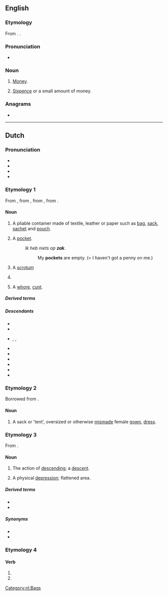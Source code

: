 {{also|Zak|žák|Żak|żak}}
==English==

===Etymology===
From {{bor|en|af|zak|t=bag}}. {{doublet|en|sac|sack}}.

===Pronunciation===
* {{audio|en|En-au-zak.ogg|Audio (AU)}}

===Noun===
{{en-noun|~}}

# {{lb|en|South Africa|slang}} [[money|Money]].
# [[sixpence|Sixpence]] or a small amount of money.

===Anagrams===
* {{anagrams|en|a=akz|Kaz.}}

----

==Dutch==

===Pronunciation===
* {{IPA|nl|/zɑk/}}
* {{audio|nl|Nl-zak.ogg|Audio}}
* {{hyphenation|nl|zak}}
* {{rhymes|nl|ɑk|s=1}}

===Etymology 1===
From {{inh|nl|dum|sac}}, from {{inh|nl|odt|sac}}, from {{inh|nl|gem-pro|*sakkuz}}, from {{der|nl|la|saccus}}.

====Noun====
{{nl-noun|m|-en|zakje}}

# A pliable container made of textile, leather or paper such as [[bag]], [[sack]], [[sachet]] and [[pouch]].
#: {{syn|nl|tas}}
# A [[pocket]].
#: ''Ik heb niets op '''zak'''''.
#:: My '''pockets''' are empty. (= I haven't got a penny on me.)
# {{lb|nl|slang}} A [[scrotum]]
#: {{syn|nl|balzak}}
# {{lb|nl|slang|offensive|vulgar}} {{non-gloss definition|A contraction of such insults for males as {{l|nl|klootzak}} or {{l|nl|rotzak}}, referring to the scrotum, roughly equivalent to "[[asshole]]".}}
# {{lb|nl|obsolete|slang|vulgar}} A [[whore]], [[cunt]].

=====Derived terms=====
{{der4|nl|afvalzak|balzak|doedelzak|jutezak|klootzak|knapzak|pennenzak|puntzak|rotzak|rugzak|slaapzak|suikerzak|vuilniszak|wijnzak|zakdoek|zakkendrager|zakkenroller|zakkenvuller|zakkenwasser|zaklantaarn|zaklantaren|zaklopen|zakmes|zakrekenmachine|zandzak}}

=====Descendants=====
* {{desc|af|sak}}
* {{desc|brc|saka}}
* {{desc|dcr|sak}}, {{l|dcr|saku}}, {{l|dcr|sakko}}
* {{desc|skw|sak}}
* {{desc|arw|sâka|bor=1}}
* {{desc|car|saki|bor=1}}
* {{desc|id|bor=1|[[sak]], [[saku]]}}
* {{desc|umu|shàkiinótay|bor=1}}
* {{desc|srm|sáku|bor=1}}

===Etymology 2===
Borrowed from {{bor|nl|en|sack}}.

====Noun====
{{nl-noun|m|-en|zakje}}

# A sack or 'tent', oversized or otherwise [[mismade]] female [[gown]], [[dress]].

===Etymology 3===
From {{m|nl|zakken}}.

====Noun====
{{nl-noun|m|-en|zakje}}

# {{lb|nl|dialectal}} The action of [[descending]]; a [[descent]].
# {{lb|nl|Southern Dutch|dialectal}} A physical [[depression]]; flattened area.

=====Derived terms=====
* {{l|nl|zakland|g=n}}
* {{l|nl|zakveen|g=n}}

=====Synonyms=====
* {{l|nl|japon}}
* {{l|nl|jurk}}

===Etymology 4===
{{nonlemma}}

====Verb====
{{head|nl|verb form}}

# {{nl-verb form of|p=1|n=sg|t=pres|m=ind|zakken}}
# {{nl-verb form of|m=imp|zakken}}

[[Category:nl:Bags]]